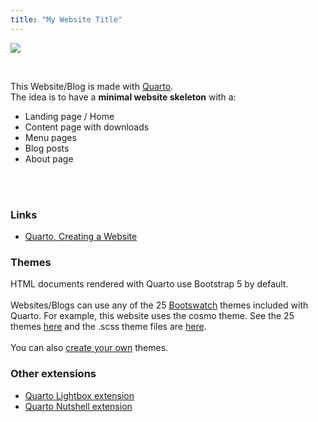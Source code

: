 ```yaml
---
title: "My Website Title"
---
```


![](images/hands-holding-word-welcome.jpg)

\

This Website/Blog is made with [Quarto](https://quarto.org).\
The idea is to have a **minimal website skeleton** with a:

-   Landing page / Home
-   Content page with downloads
-   Menu pages
-   Blog posts
-   About page

\
\

### Links

-   [Quarto, Creating a Website](https://quarto.org/docs/websites/)

### Themes

HTML documents rendered with Quarto use Bootstrap 5 by default.\
\
Websites/Blogs can use any of the 25 [Bootswatch](https://bootswatch.com) themes included with Quarto. For example, this website uses the cosmo theme. See the 25 themes [here](https://quarto.org/docs/output-formats/html-themes.html) and the .scss theme files are [here](https://github.com/quarto-dev/quarto-cli/tree/main/src/resources/formats/html/bootstrap/themes).\
\
You can also [create your own](https://quarto.org/docs/output-formats/html-themes.html#theme-options) themes.
\


### Other extensions

-   [Quarto Lightbox extension](https://github.com/quarto-ext/lightbox)
-   [Quarto Nutshell extension](https://github.com/schochastics/quarto-nutshell)

